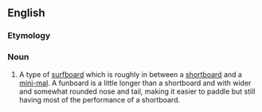 {{wikipedia}}
==English==

===Etymology===
{{compound|fun|board}}

===Noun===
{{en-noun}}
# {{surfing}} A type of [[surfboard]] which is roughly in between a [[shortboard]] and a [[mini-mal]].  A funboard is a little longer than a shortboard and with wider and somewhat rounded nose and tail, making it easier to paddle but still having most of the performance of a shortboard.